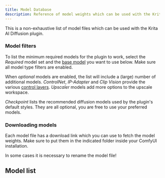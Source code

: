 ```yaml
---
title: Model Database
description: Reference of model weights which can be used with the Krita AI Diffusion plugin
---
```


This is a non-exhaustive list of model files which can be used with the Krita AI
Diffusion plugin.

### Model filters

To list the minimum required models for the plugin to work, select the
_Required_ model set and the [base model](/base-models) you want to use below. Make
sure all model type filters are enabled.

When _optional_ models are enabled, the list will include a (large) number of
additional models. _ControlNet_, _IP-Adapter_ and _Clip Vision_ provide the
various [control layers](/control-layers). _Upscaler_ models add more options to
the upscale workspace.

_Checkpoint_ lists the recommended diffusion models used by the plugin's default styles.
They are all optional, you are free to use your preferred models.

### Downloading models

Each model file has a download link which you can use to fetch the model weights.
Make sure to put them in the indicated folder inside your ComfyUI installation.

<Aside type="caution">
In some cases it is necessary to rename the model file!
</Aside>


## Model list


<ModelTable />
